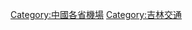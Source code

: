 {{Catnav|頁面分類|各種主題的頁面分類|依中国各省来作的分类|中國各省交通|吉林交通}}

[[Category:中國各省機場|Category:中國各省機場]]
[[Category:吉林交通|Category:吉林交通]]